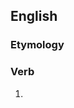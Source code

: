 ==English==

===Etymology===
{{suffix|engross|est|lang=en}}

===Verb===
{{head|en|verb form}}

# {{en-archaic second-person singular of|engross|lang=en}}